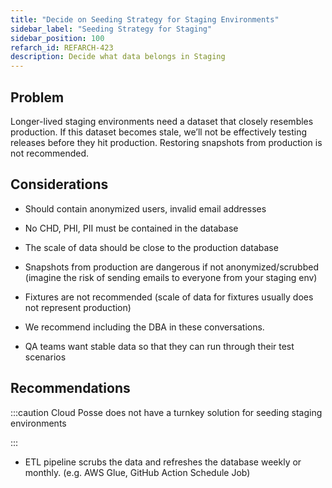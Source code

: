 ```yaml
---
title: "Decide on Seeding Strategy for Staging Environments"
sidebar_label: "Seeding Strategy for Staging"
sidebar_position: 100
refarch_id: REFARCH-423
description: Decide what data belongs in Staging
---
```


## Problem
Longer-lived staging environments need a dataset that closely resembles production. If this dataset becomes stale, we’ll not be effectively testing releases before they hit production. Restoring snapshots from production is not recommended.

## Considerations
- Should contain anonymized users, invalid email addresses

- No CHD, PHI, PII must be contained in the database

- The scale of data should be close to the production database

- Snapshots from production are dangerous if not anonymized/scrubbed (imagine the risk of sending emails to everyone from your staging env)

- Fixtures are not recommended (scale of data for fixtures usually does not represent production)

- We recommend including the DBA in these conversations.

- QA teams want stable data so that they can run through their test scenarios

## Recommendations

:::caution
Cloud Posse does not have a turnkey solution for seeding staging environments

:::
- ETL pipeline scrubs the data and refreshes the database weekly or monthly. (e.g. AWS Glue, GitHub Action Schedule Job)


